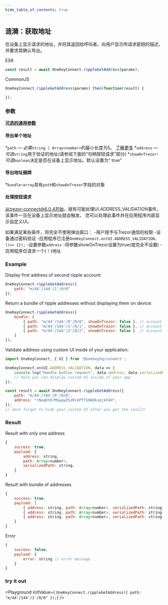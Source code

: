 ```yaml
---
hide_table_of_contents: true
---
```


## 涟漪：获取地址
在设备上显示请求的地址，并将其返回给呼叫者。向用户显示所请求密钥的描述，并要求其确认导出。

ES6
```javascript
const result = await OneKeyConnect.rippleGetAddress(params);
```

CommonJS
```javascript
OneKeyConnect.rippleGetAddress(params).then(function(result) {

});
```

### 参数
[****可选的通用参数****](./commonParams)
#### 导出单个地址
*`path` — *必需*`string | Array<number>`的最小长度为5。 [了解更多](./path)
*`address` — *可选*`string`用于验证的地址(请参阅下面的“句柄按钮请求”部分)
*`showOnTrezor`-*可选*`boolean`决定是否在设备上显示地址。默认设置为“ true”

#### 导出地址捆绑
*`bundle`-`array`具有`path`和`showOnTrezor`字段的对象

#### 处理按钮请求
从trezor-connect@6.0.4开始，就有可能处理UI.ADDRESS_VALIDATION事件，该事件一旦在设备上显示地址就会触发。
您可以处理此事件并在应用程序内部显示自定义UI。

如果满足某些条件，将完全不使用弹出窗口：
-用户授予与Trezor通信的权限
-设备通过密码验证
-应用程序已注册`OneKeyConnect.on(UI.ADDRESS_VALIDATION，()=> {});`
-设置参数`address`
-将参数showOnTrezor设置为true(或完全不设置)
-应用程序仅请求一个(！)地址


### Example
Display first address of second ripple account:
```javascript
OneKeyConnect.rippleGetAddress({
    path: "m/44'/144'/1'/0/0"
});
```
Return a bundle of ripple addresses without displaying them on device:
```javascript
OneKeyConnect.rippleGetAddress({
    bundle: [
        { path: "m/44'/144'/0'/0/0", showOnTrezor: false }, // account 1
        { path: "m/44'/144'/1'/0/1", showOnTrezor: false }, // account 2
        { path: "m/44'/144'/2'/0/2", showOnTrezor: false }  // account 3
    ]
});
```
Validate address using custom UI inside of your application:
```javascript
import OneKeyConnect, { UI } from '@onekeyhq/connect';

OneKeyConnect.on(UI.ADDRESS_VALIDATION, data => {
    console.log("Handle button request", data.address, data.serializedPath);
    // here you can display custom UI inside of your app
});

const result = await OneKeyConnect.rippleGetAddress({
    path: "m/44'/144'/0'/0/0",
    address: "rNaqKtKrMSwpwZSzRckPf7S96DkimjkF4H",
});
// dont forget to hide your custom UI after you get the result!
```

### Result
Result with only one address
```javascript
{
    success: true,
    payload: {
        address: string,
        path: Array<number>,
        serializedPath: string,
    }
}
```
Result with bundle of addresses
```javascript
{
    success: true,
    payload: [
        { address: string, path: Array<number>, serializedPath: string }, // account 1, address 1
        { address: string, path: Array<number>, serializedPath: string }, // account 2, address 2
        { address: string, path: Array<number>, serializedPath: string }, // account 3, address 3
    ]
}
```
Error
```javascript
{
    success: false,
    payload: {
        error: string // error message
    }
}
```


### try it out
<Playground
    initValue={
`OneKeyConnect.rippleGetAddress({
    path: "m/44'/144'/1'/0/0"
});`}
/>

